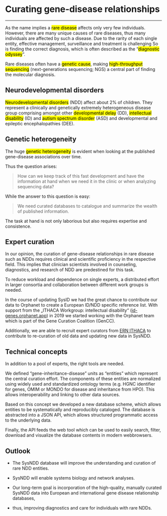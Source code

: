 # Curating gene-disease relationships

---

As the name implies a <mark>rare disease</mark> affects only very few individuals. However, there are many unique causes of rare diseases, thus many individuals are affected by such a disease.
Due to the rarity of each single entity, effective management, surveillance and treatment is challenging So is finding the correct diagnosis, which is often described as the "<mark>diagnostic odyssey</mark>".

Rare diseases often have a <mark>genetic cause</mark>, making <mark>high-throughput sequencing</mark> (next-generations sequencing; NGS) a central part of finding the molecular diagnosis. 



## Neurodevelopmental disorders

<mark>Neurodevelopmental disorders</mark> (NDD) affect about 2% of children. They represent a clinically and genetically extremely heterogeneous disease group comprising amongst other <mark>developmental delay</mark> (DD), <mark>intellectual disability</mark> (ID) and <mark>autism spectrum disorder</mark> (ASD) and developmental and epileptic encephalopathies (DEE).



## Genetic heterogeneity

The huge <mark>genetic heterogeneity</mark> is evident when looking at the published gene-disease associations over time.

Thus the question arises:

> How can we keep track of this fast development and have the information at hand when we need it in the clinic or when analyzing sequencing data?

While the answer to this question is easy: 

> We need curated databases to catalogue and summarize the wealth of published information.

The task at hand is not only laborious but also requires expertise and consistence.



## Expert curation

In our opinion, the curation of gene-disease relationships in rare disease such as NDDs requires clinical and scientific proficiency in the respective field. This implies that clinician scientists involved in counseling, diagnostics, and research of NDD are predestined for this task.

To reduce workload and dependence on single experts, a distributed effort in larger consortia and collaboration between different work groups is needed.

In the course of updating SysID we had the great chance to contribute our data to Orphanet to create a European ID/NDD specific reference list. With support from the „ITHACA Workgroup: intellectual disability“ ([id-genes.orphanet.app](https://id-genes.orphanet.app/ithaca])) in 2019 we started working with the Orphanet team which is part of the Gene Curation Coalition (GenCC). 

Additionally, we are able to recruit expert curators from [ERN ITHACA](https://ern-ithaca.eu/) to contribute to re-curation of old data and updating new data in SysNDD.



## Technical concepts

In addition to a pool of experts, the right tools are needed.

We defined “gene-inheritance-disease” units as “entities” which represent the central curation effort. The components of these entities are normalized using widely used and standardized ontology terms (e.g. HGNC identifier for genes, OMIM or MONDO for disease and inheritance from HPO). This allows interoperability and linking to other data sources.

Based on this concept we developed a new database scheme, which allows entities to be systematically and reproducibly cataloged. 
The database is abstracted into a JSON API, which allows structured programmatic access to the underlying data.

Finally, the API feeds the web tool which can be used to easily search, filter, download and visualize the database contents in modern webbrowsers.



## Outlook

- The SysNDD database will improve the understanding and curation of rare NDD entities.

- SysNDD will enable systems biology and network analyses.

- Our long-term goal is incorporation of the high-quality, manually curated SysNDD data into European and international gene disease relationship databases,

- thus, improving diagnostics and care for individuals with rare NDDs.


